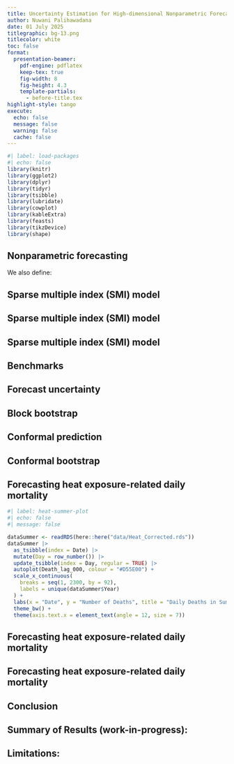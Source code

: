 ```yaml
---
title: Uncertainty Estimation for High-dimensional Nonparametric Forecasting
author: Nuwani Palihawadana
date: 01 July 2025
titlegraphic: bg-13.png
titlecolor: white
toc: false
format:
  presentation-beamer:
    pdf-engine: pdflatex
    keep-tex: true
    fig-width: 8
    fig-height: 4.3
    template-partials:
      - before-title.tex
highlight-style: tango
execute:
  echo: false
  message: false
  warning: false
  cache: false
---
```


```r
#| label: load-packages
#| echo: false
library(knitr)
library(ggplot2)
library(dplyr)
library(tidyr)
library(tsibble)
library(lubridate)
library(cowplot)
library(kableExtra)
library(feasts)
library(tikzDevice)
library(shape)
```

## Nonparametric forecasting

\begin{block}{}
$$
 y_t = f(\bm{a}_{t}, \bm{a}_{t-1}, \dots,\bm{a}_{t-s}, y_{t-1},\dots,y_{t-k}) + \varepsilon_{t},
$$
\end{block}

\begin{itemize}
  \item \small \color{black} $y_{t}$ -- \color{violet} observed response at time $t$
  \item \small \color{black} $f$ -- \color{violet} arbitrary function
  \item \small \color{black} $\bm{a}_{t}$ -- \color{violet} vector of exogenous variables at time $t$
  \item \small \color{black} $\varepsilon_{t}$ -- \color{violet} stationary error with mean zero and constant variance $\sigma^2$. 
\end{itemize}

\pause

We also define:

\begin{itemize}
  \item \small \color{black} $\bm{z}_{t} = (y_{t}, \bm{x}_{t})$ -- \color{violet} observation at time $t$
  \item \small \color{black} $\bm{x}_{t} = (\bm{a}_{t}, \bm{a}_{t-1}, \dots,\bm{a}_{t-s}, y_{t-1},\dots,y_{t-k})$ -- \color{violet} vector of all predictors at time $t$.
  \item \small \color{black} $\hat{y}_{t} = \hat{f}(\bm{x}_{t})$  -- \color{violet} estimated model
  \item \small \color{black} $e_{t} = y_{t} - \hat{y}_{t}$  -- \color{violet} model residuals
\end{itemize}



## Sparse multiple index (SMI) model

\begin{block}{}
$$y_{i} = \beta_{0} + \sum_{j = 1}^{p}g_{j}(\bm{\alpha}_{j}^{T}\bm{x}_{ij}) + \sum_{k = 1}^{d}f_{k}(w_{ik}) + \bm{\theta}^{T}\bm{u}_{i} + \varepsilon_{i}, \quad i = 1, \dots, n,$$
\end{block}

\begin{itemize}
  \item \small \color{black} $y_{i}$ -- \color{violet} univariate response
  \item \small \color{black} $\bm{x}_{ij} \in \mathbb{R}^{\ell_{j}}$, $j = 1, \dots, p$ -- \color{violet} $p$ subsets of predictors entering indices
  \item \small \color{black} $\bm{\alpha}_{j}$ -- \color{violet} $\ell_{j}$-dimensional vectors of index coefficients
  \item \small \color{black} $g_{j}, f_{k}$ -- \color{violet} smooth nonlinear functions
  \item \small \color{black} Additional predictors :
    \begin{itemize}
      \item \small $w_{ik}$  --   \color{violet} nonlinear
      \item \small \color{black} $\bm{u}_{i}$  --   \color{violet} linear
    \end{itemize}
\end{itemize}


## Sparse multiple index (SMI) model

\begin{block}{}
$$y_{i} = \beta_{0} + \sum_{j = 1}^{p}g_{j}(\bm{\alpha}_{j}^{T}\bm{x}_{ij}) + \sum_{k = 1}^{d}f_{k}(w_{ik}) + \bm{\theta}^{T}\bm{u}_{i} + \varepsilon_{i}, \quad i = 1, \dots, n,$$
\end{block}

\begin{itemize}
  \item \small \color{black} $y_{i}$ -- \color{violet} univariate response
  \item \small \color{black} $\bm{x}_{ij} \in \mathbb{R}^{\ell_{j}}$, $j = 1, \dots, p$ -- \color{violet} $p$ subsets of predictors entering indices
  \item \small \color{black} $\bm{\alpha}_{j}$ -- \color{violet} $\ell_{j}$-dimensional vectors of index coefficients
  \item \small \color{black} $g_{j}, f_{k}$ -- \color{violet} smooth nonlinear functions
  \item \small \color{black} Additional predictors :
    \begin{itemize}
      \item \small $w_{ik}$  --   \color{violet} nonlinear 
      \item \small \color{black} $\bm{u}_{i}$  --   \color{violet} linear
    \end{itemize}
\end{itemize}

\begin{textblock}{5.5}(9, 6.3)
\fontsize{11}{12}\sf
\begin{alertblock}{}
\small Allow elements equal to zero in $\bm{\alpha}_{j}$ -- "Sparse"
\end{alertblock}
\end{textblock}


## Sparse multiple index (SMI) model

\begin{block}{}
$$y_{i} = \beta_{0} + \sum_{j = 1}^{p}g_{j}(\bm{\alpha}_{j}^{T}\bm{x}_{ij}) + \sum_{k = 1}^{d}f_{k}(w_{ik}) + \bm{\theta}^{T}\bm{u}_{i} + \varepsilon_{i}, \quad i = 1, \dots, n,$$
\end{block}

\begin{itemize}
  \item \small \color{black} $y_{i}$ -- \color{violet} univariate response
  \item \small \color{black} $\bm{x}_{ij} \in \mathbb{R}^{\ell_{j}}$, $j = 1, \dots, p$ -- \color{violet} $p$ subsets of predictors entering indices
  \item \small \color{black} $\bm{\alpha}_{j}$ -- \color{violet} $\ell_{j}$-dimensional vectors of index coefficients
  \item \small \color{black} $g_{j}, f_{k}$ -- \color{violet} smooth nonlinear functions
  \item \small \color{black} Additional predictors :
    \begin{itemize}
      \item \small $w_{ik}$  --   \color{violet} nonlinear 
      \item \small \color{black} $\bm{u}_{i}$  --   \color{violet} linear
    \end{itemize}
\end{itemize}

\begin{textblock}{5.5}(9, 6)
\fontsize{11}{12}\sf
\begin{alertblock}{}
\scriptsize Both "p" and the predictor grouping among indices are unknown.
\end{alertblock}
\end{textblock} 

\begin{textblock}{5.5}(9, 7)
\fontsize{11}{12}\sf
\begin{alertblock}{}
\scriptsize Overlapping of predictors among indices is not allowed.
\end{alertblock}
\end{textblock} 


## Benchmarks

## Forecast uncertainty

\begin{itemize}
  \item Uncertainty of a forecast \alert{${\rightarrow}$ Prediction Interval (PI)}
  \pause
  \item Theoretical $100(1 - \alpha)\%$ prediction interval:
$$
  \hat{y}_{t+h|t} \pm z_{\alpha/2} \times \hat{\sigma}_{h},
$$
where
  \begin{itemize}
    \item \small \color{black} $y$ -- \color{violet} time series $y_{1}, \dots, y_{T}$
    \item \small \color{black} $\hat{y}_{t+h|t}$ -- \color{violet} $h$-step-ahead point forecast for $y_{t+h}$ given observations up to $t$
    \item \small \color{black} $z_{\alpha/2}$ -- \color{violet} $\alpha/2$ quantile of standard normal distribution
    \item \small \color{black} $\hat{\sigma}_{h}$ -- \color{violet} estimate of std. deviation of $h$-step forecast distribution
  \end{itemize}
  \pause
  \item Main issue:
  \begin{itemize}
    \item \small \color{blue} Difficult to analytically calculate $h$-step forecast variances for $h > 1$
  \end{itemize}
\end{itemize}


## Block bootstrap

\placefig{1.8}{2.5}{width=12cm}{bbsplit}

## Conformal prediction

\placefig{1.8}{2.5}{width=12cm}{cpsplit}

## Conformal bootstrap


<!-- ## Background -->

<!-- \begin{block}{Block Bootstrap} -->
<!-- \begin{itemize} -->
<!--   \item Resampling from empirical distribution of historical model residuals \color{violet} $\mathbfit{\rightarrow}$ Bootstrapping \newline -->
<!--   \pause -->
<!--   \item \color{black} Randomly resample blocks from the historical model residuals, and join together \alert{$\mathbfit{\rightarrow}$ Block Bootstrapping}  -->
<!--   \item Retains serial correlation in the data  -->
<!--   \pause -->
<!--   \item \color{violet} block length: -->
<!--   \begin{itemize} -->
<!--     \item Long enough to capture autocorrelation patterns -->
<!--     \item Short enough to construct sufficient number of blocks -->
<!--   \end{itemize} -->
<!-- \end{itemize} -->
<!-- \end{block} -->


<!-- ## Background -->

<!-- \begin{block}{\color{yellow} Conformal Prediction (CP) -- Vovk et al. (2005)} -->
<!-- \begin{itemize} -->
<!--   \item A distribution-free approach -->
<!--   \item Relies only on the assumption of \textbf{exchangeability of data} -->
<!--   \item Provides theoretical coverage guarantees -->
<!-- \end{itemize} -->
<!-- \end{block} -->

<!-- \pause -->

<!-- \begin{block}{Split Conformal Prediction (SCP)} -->
<!-- \begin{itemize} -->
<!--   \item A holdout method for generating prediction intervals -->
<!--   \begin{itemize} -->
<!--   \item \textbf{Training set} -- forecasting model is trained -->
<!--   \item \textbf{Calibration set} -- forecasting errors (\textit{nonconformity scores}) are calculated -->
<!--   \item \textbf{Test set} -- prediction intervals are obtained -->
<!--   \end{itemize} -->
<!-- \end{itemize} -->
<!-- \end{block} -->


<!-- ## Background -->

<!-- \begin{itemize} -->
<!--   \item \color{violet}CP methods for \textbf{non-exchangeable data}: -->
<!-- \end{itemize} -->
<!-- \pause -->
<!-- \begin{block}{Weighted Conformal Prediction (WCP) Methods} -->
<!-- \begin{itemize} -->
<!--   \item \color{violet}Tibshirani et al. (2019): -->
<!--   \begin{itemize} -->
<!--     \item Depends on \textbf{"covariate shift"} assumption -->
<!--     \item \textit{Nonconformity scores} are weighted using ratio of likelihoods of training and test covariate distributions -->
<!--     \item Likelihood ratio is assumed to be known or accurately estimated -->
<!--   \end{itemize} -->
<!--   \pause -->
<!--   \item \color{violet}Barber et al. (2023): -->
<!--   \begin{itemize} -->
<!--     \item Weighting \textit{quantiles} to avoid assumption of exchangeability -->
<!--     \item Weights are "fixed" rather than being data dependent -->
<!--   \end{itemize} -->
<!-- \end{itemize} -->
<!-- \end{block} -->


<!-- ## Background -->

<!-- \begin{itemize} -->
<!--   \item \color{violet}CP methods for \textbf{non-exchangeable data}: -->
<!-- \end{itemize} -->
<!-- \begin{block}{Adaptive Conformal Prediction (ACP) -- Gibbs \& Candès (2021)} -->
<!-- \begin{itemize} -->
<!--   \item Update nominal $\mathbfit{\alpha}$ based on achieved coverage -->
<!--   \begin{itemize} -->
<!--     \item If achieved coverage is larger -- increase $\mathbfit{\alpha}$ -->
<!--     \item If achieved coverage is smaller -- decrease $\mathbfit{\alpha}$ -->
<!--   \end{itemize} -->
<!-- \end{itemize} -->
<!-- \end{block} -->


<!-- ## Methodology -->

<!-- \begin{block}{} -->
<!--   \begin{itemize} -->
<!--     \item Prediction interval construction methods -->
<!--     \begin{itemize} -->
<!--       \item Block Bootstrapping (BB) -->
<!--       \item Conformal Prediction (CP) methods: SCP, WSCP, ACP \newline -->
<!--     \end{itemize} -->
<!--     \item Applied using \textit{\color{violet}online learning framework} proposed by \textit{\color{violet}Wang and Hyndman (2024)} \newline -->
<!--   \end{itemize} -->
<!-- \end{block} -->
<!-- \pause -->
<!-- \begin{block}{} -->
<!--   \begin{itemize} -->
<!--     \item We propose a novel methodology \alert{Conformal Block Bootstrap (CBB)} -->
<!--     \begin{itemize} -->
<!--       \item \textbf{\color{blue}A natural integration of BB and SCP} -->
<!--       \item \textbf{\color{blue}Exploits the strengths of both the methods} -->
<!--     \end{itemize} -->
<!--   \end{itemize} -->
<!-- \end{block} -->


<!-- ## Methodology -->

<!-- \fontsize{11}{12}\sf -->
<!-- \begin{itemize}{} -->
<!--   \item \textbf{\color{violet} Block Bootstrap (BB) with Time Series Cross-validation Forecasting} -->
<!-- \end{itemize} -->
<!-- \pause -->
<!-- \begin{block}{} -->
<!-- \fontsize{9}{9}\sf -->
<!-- \color{blue} \textbf{Step 1 :} \color{black} Split data into an initial training window $\{\mathbfit{z}_{1}, \dots, \mathbfit{z}_{w}\}$ and test set $\{\mathbfit{z}_{w + 1}, \dots, \mathbfit{z}_{T}\}$ -->
<!-- \end{block} -->
<!-- \pause -->
<!-- \begin{block}{} -->
<!-- \fontsize{9}{9}\sf -->
<!-- \color{violet} \textbf{Step 2 :} \color{black} Train forecasting model on training set -->
<!-- \end{block} -->
<!-- \pause -->
<!-- \begin{block}{} -->
<!-- \fontsize{9}{9}\sf -->
<!-- \color{blue} \textbf{Step 3 :} \color{black} Obtain series of in-sample residuals $e_{1}, \dots, e_{w}$ -->
<!-- \end{block} -->
<!-- \pause -->
<!-- \begin{block}{} -->
<!-- \fontsize{9}{9}\sf -->
<!-- \color{violet} \textbf{Step 4 :} \color{black} Perform BB by using residuals series; generate several bootstrapped series -->
<!-- \end{block} -->
<!-- \pause -->
<!-- \begin{block}{} -->
<!-- \fontsize{9}{9}\sf -->
<!-- \color{blue} \textbf{Step 5 :} \color{black} Obtain $H$-step-ahead simulated future values, $\hat{y}_{w + 1 \mid w}, \dots, \hat{y}_{w + H \mid w}$, for each bootstrapped series -->
<!-- \end{block} -->
<!-- \pause -->
<!-- \begin{block}{} -->
<!-- \fontsize{9}{9}\sf -->
<!-- \color{violet} \textbf{Step 6 :} \color{black} Calculate quantiles of the sets of simulated future values at each horizon -->
<!-- \end{block} -->
<!-- \pause -->
<!-- \begin{block}{} -->
<!-- \fontsize{9}{9}\sf -->
<!-- \color{blue} \textbf{Step 7 :} \color{black} Iteratively roll training set forward by one observation; repeat steps 2-6 until prediction intervals have been constructed for the entire test set -->
<!-- \end{block} -->






## Forecasting heat exposure-related daily mortality

```r
#| label: heat-summer-plot
#| echo: false
#| message: false

dataSummer <- readRDS(here::here("data/Heat_Corrected.rds"))
dataSummer |>
  as_tsibble(index = Date) |>
  mutate(Day = row_number()) |>
  update_tsibble(index = Day, regular = TRUE) |>
  autoplot(Death_lag_000, colour = "#D55E00") +
  scale_x_continuous(
    breaks = seq(1, 2300, by = 92),
    labels = unique(dataSummer$Year)
  ) +
  labs(x = "Date", y = "Number of Deaths", title = "Daily Deaths in Summer - Montreal, Canada") +
  theme_bw() +
  theme(axis.text.x = element_text(angle = 12, size = 7))
```


## Forecasting heat exposure-related daily mortality

\begin{textblock}{7}(0.7, 1.5)
\fontsize{11}{12}\sf
\begin{block}{Data}
  \begin{itemize}
    \item \color{violet} \textbf{Response:} \color{black} \textbf{Daily deaths in Summer} -- 1990 to 2014 -- Montreal, Canada
    \item \color{violet} \textbf{Index Variables:} 
      \begin{itemize}
        \item \color{black} Death lags
        \item \color{black} Max temperature lags
        \item \color{black} Min temperature lags
        \item \color{black} Vapor pressure lags
      \end{itemize}
    \item \color{violet}\textbf{Nonlinear:} \color{black} DOS (day of the season), Year \newline
  \end{itemize}
\end{block}
\end{textblock}

## Forecasting heat exposure-related daily mortality

\begin{textblock}{7}(0.7, 1.5)
\fontsize{11}{12}\sf
\begin{block}{Data}
  \begin{itemize}
    \item \color{violet} \textbf{Response:} \color{black} \textbf{Daily deaths in Summer} -- 1990 to 2014 -- Montreal, Canada
    \item \color{violet} \textbf{Index Variables:} 
      \begin{itemize}
        \item \color{black} Death lags
        \item \color{black} Max temperature lags
        \item \color{black} Min temperature lags
        \item \color{black} Vapor pressure lags
      \end{itemize}
    \item \color{violet}\textbf{Nonlinear:} \color{black} DOS (day of the season), Year \newline
  \end{itemize}
\end{block}
\end{textblock}

\begin{textblock}{7}(8.3, 1.5)
\fontsize{11}{12}\sf
\begin{block}{Data split}
  \begin{itemize}
  \item \color{violet}\textbf{Training Set:} \color{black}1990 to 2007 \newline
  \item \color{violet}\textbf{Validation Set:} \color{black}2008 \newline
  \item \color{violet}\textbf{Test Set:} \color{black}2009 to 2014 \newline \newline \newline \newline \newline \newline
\end{itemize}
\end{block}
\end{textblock}


## Conclusion

::: {.callout-note}
## \color{violet} Summary of Results (work-in-progress):

\begin{itemize}
    \item \textbf{Block Bootstrap} -- Under-coverage; too narrow
    \item \textbf{Conformal Prediction} -- Better achieves a target coverage, with acceptable sharpness 
  \end{itemize}
:::

::: {.callout-warning}
## \color{violet} Limitations:

\begin{itemize}
    \item \small Test set is not long enough for larger forecast horizons
    \item \small Hyper-parameter choices
  \end{itemize}
:::



## 

\placefig{1.8}{2.5}{width=12cm}{Findme}



